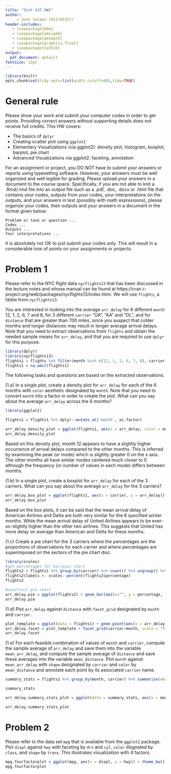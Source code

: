 ```yaml
---
title: "Stat 437 HW1"
author: 
     - John Salmon (011745357)
header-includes:
   - \usepackage{bbm}
   - \usepackage{amssymb}
   - \usepackage{amsmath}
   - \usepackage{graphicx,float}
   - \usepackage{natbib}
output:
  pdf_document: default
fontsize: 12pt
---
```


```r
library(knitr)
opts_chunk$set(tidy.opts=list(width.cutoff=60),tidy=TRUE)
```

# General rule

Please show your work and submit your computer codes in order to get points. Providing correct answers without supporting details does not receive full credits. This HW covers:

- The basics of `dplyr`
- Creating scatter plot using `ggplot2`
- Elementary Visualizations (via ggplot2): density plot, histogram, boxplot, barplot, pie chart
- Advanced Visualizations via ggplot2: faceting, annotation

For an assignment or project, you DO NOT have to submit your answers or reports using typesetting software. However, your answers must be well organized and well legible for grading. Please upload your answers in a document to the course space. Specifically, if you are not able to knit a .Rmd/.rmd file into an output file such as a .pdf, .doc, .docx or .html file that contains your codes, outputs from your codes, your interpretations on the outputs, and your answers in text (possibly with math expressions), please organize your codes, their outputs and your answers in a document in the format given below:

```
Problem or task or question ... 
Codes ...
Outputs ...
Your interpretations ...
```

It is absolutely not OK to just submit your codes only. This will result in a considerable loss of points on your assignments or projects. 

# Problem 1

Please refer to the NYC flight data `nycflights13` that has been discussed in the lecture notes and whose manual can be found at https://cran.r-project.org/web/packages/nycflights13/index.html. We will use `flights`, a tibble from `nycflights13`.


You are interested in looking into the average `arr_delay` for 6 different `month` 12, 1, 2, 6, 7 and 8, for 3 different `carrier` "UA", "AA" and "DL", and for `distance` that are greater than 700 miles, since you suspect that colder months and longer distances may result in longer average arrival delays. Note that you need to extract observations from `flights` and obtain the needed sample means for `arr_delay`, and that you are required to use `dplyr` for this purpose.

```r
library(dplyr)
library(nycflights13)
flights1 = flights %>% filter(month %in% c(12, 1, 2, 6, 7, 8), carrier %in% c("UA", "AA", "DL"), distance > 700)
flights1 = na.omit(flights1)
```

The following tasks and questions are based on the extracted observations.

(1.a) In a single plot, create a density plot for `arr_delay` for each of the 6 months with `color` aesthetic designated by `month`. Note that you need to convert `month` into a factor in order to create the plot. What can you say about the average `arr_delay` across the 6 months?

```r
library(ggplot2)

flights1 = flights1 %>% dplyr::mutate_at('month', as.factor)

arr_delay.density_plot = ggplot(flights1, aes(x = arr_delay, color = month, na.rm = TRUE)) + geom_density(linetype = 'dashed') + theme_bw()
arr_delay.density_plot
```
Based on this density plot, month 12 appears to have a slightly higher occurrence of arrival delays compared to the other months. This is inferred by examining the peak (or mode) which is slightly greater 0 on the x axis. The other months all have similar modes centered much closer to 0 although the frequency (or number of values in each mode) differs between months. 


(1.b) In a single plot, create a boxplot for `arr_delay` for each of the 3 carriers. What can you say about the average `arr_delay` for the 3 carriers?

```r
arr_delay.box_plot = ggplot(flights1, aes(x = carrier, y = arr_delay)) + geom_boxplot() + theme_bw() + stat_summary(fun.y=mean, geom="Point", shape = 23, size = 4)
arr_delay.box_plot
```
Based on the box plots, it can be said that the mean arrival delay of American Airlines and Delta are both very similar for the 6 specified winter months. While the mean arrival delay of United Airlines appears to be ever-so-slightly higher than the other two airlines. This suggests that United has more delay on average than American and Delta for these months.

(1.c) Create a pie chart for the 3 carriers where the percentages are the proportions of observations for each carrier and where percentages are superimposed on the sectors of the pie chart disc.
```r
library(scales)
#get percentages for bar(pie) chart
flights2 = flights1 %>% group_by(carrier) %>% count() %>% ungroup() %>% mutate(percentage = `n`/sum(`n`)) %>% arrange(desc(carrier))
flights2$labels <- scales::percent(flights2$percentage)
flights2

#construct pie chart
arr_delay.pie = ggplot(flights2) + geom_bar(aes(x="", y = percentage, fill=carrier), stat = "identity", width = 1) + coord_polar("y", start = 0) + theme_void() + geom_text(aes(x=1, y = cumsum(percentage) - percentage/2, label = labels))
arr_delay.pie


```

(1.d) Plot `arr_delay` against `distance` with `facet_grid` designated by `month` and `carrier`.

```r
plot_template = ggplot(data = flights1) + geom_point(aes(x = arr_delay, y = distance))
arr_delay.facet = plot_template + facet_grid(carrier~month, scale = "fixed")
arr_delay.facet
```

(1.e) For each feasible combination of values of `month` and `carrier`, compute the sample average of `arr_delay` and save them into the variable `mean_arr_delay`, and compute the sample average of `distance` and save these averages into the variable `mean_distance`. Plot `month` against `mean_arr_delay` with `shape` designated by `carrier` and `color` by `mean_distance` and annotate each point by its associated `carrier` name. 

```r
summary_stats = flights1 %>% group_by(month, carrier) %>% summarise(mean_arr_delay = mean(arr_delay), mean_distance = mean(distance))

summary_stats

arr_delay.summary_stats_plot = ggplot(data = summary_stats, aes(x = month, y = mean_arr_delay, shape = carrier, color = mean_distance)) + geom_point(size = 3) + geom_text(aes(label = carrier), hjust = 0.5, vjust = -0.5, size = 3) + scale_color_gradient(low = "green", high = "red")

arr_delay.summary_stats_plot

```

# Problem 2

Please refer to the data set `mpg` that is available from the `ggplot2` package. Plot `displ` against `hwy` with faceting by `drv` and `cyl`, `color` disgnated by `class`, and `shape` by `trans`. This illustrates visualization with 4 factors.

```r
mpg.fourfactorplot = ggplot(mpg, aes(x = displ, y = hwy)) + theme_bw() + geom_point(aes(colour=class,shape=trans)) + scale_shape_manual(values = 1:length(unique(mpg$trans))) + facet_grid(drv~cyl)
mpg.fourfactorplot
```


